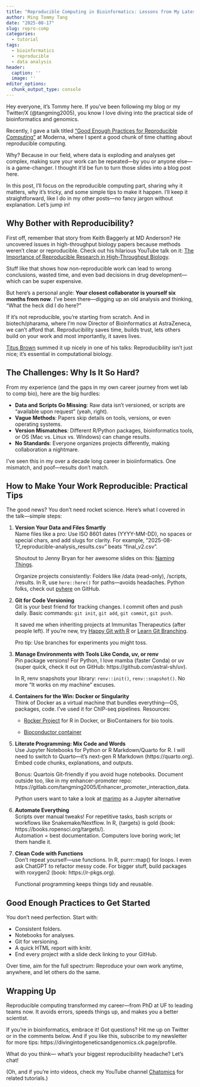 ```yaml
---
title: "Reproducible Computing in Bioinformatics: Lessons from My Latest Talk"
author: Ming Tommy Tang
date: "2025-08-17"
slug: repro-comp
categories:
  - tutorial
tags:
  - bioinformatics
  - reproducible
  - data analysis
header:
  caption: ''
  image: ''
editor_options: 
  chunk_output_type: console
---
```



Hey everyone, it's Tommy here. If you've been following my blog or my Twitter/X (@tangming2005), you know I love diving into the practical side of bioinformatics and genomics. 

Recently, I gave a talk titled ["Good Enough Practices for Reproducible Computing"](https://divingintogeneticsandgenomics.com/talk/2025-moderna-reproducible/) at Moderna, where I spent a good chunk of time chatting about reproducible computing. 

Why? Because in our field, where data is exploding and analyses get complex, making sure your work can be repeated—by you or anyone else—is a game-changer. I thought it'd be fun to turn those slides into a blog post here.

In this post, I'll focus on the reproducible computing part, sharing why it matters, why it's tricky, and some simple tips to make it happen. I'll keep it straightforward, like I do in my other posts—no fancy jargon without explanation. Let's jump in!

## Why Bother with Reproducibility?

First off, remember that story from Keith Baggerly at MD Anderson? He uncovered issues in high-throughput biology papers because methods weren't clear or reproducible. Check out his hilarious YouTube talk on it: [The Importance of Reproducible Research in High-Throughput Biology](https://www.youtube.com/watch?v=7gYIs7uYbMo). 

Stuff like that shows how non-reproducible work can lead to wrong conclusions, wasted time, and even bad decisions in drug development—which can be super expensive.

But here's a personal angle: **Your closest collaborator is yourself six months from now**. I've been there—digging up an old analysis and thinking, "What the heck did I do here?" 

If it's not reproducible, you're starting from scratch. And in biotech/pharama, where I'm now Director of Bioinformatics at AstraZeneca, we can't afford that. Reproducibility saves time, builds trust, lets others build on your work and most importantly, it saves lives.

[Titus Brown](https://ccah.vetmed.ucdavis.edu/areas-study/genetics/titus-brown-lab) summed it up nicely in one of his talks: Reproducibility isn't just nice; it's essential in computational biology.

## The Challenges: Why Is It So Hard?

From my experience (and the gaps in my own career journey from wet lab to comp bio), here are the big hurdles:

- **Data and Scripts Go Missing**: Raw data isn't versioned, or scripts are "available upon request" (yeah, right).
- **Vague Methods**: Papers skip details on tools, versions, or even operating systems.
- **Version Mismatches**: Different R/Python packages, bioinformatics tools, or OS (Mac vs. Linux vs. Windows) can change results.
- **No Standards**: Everyone organizes projects differently, making collaboration a nightmare.

I've seen this in my over a decade long career in bioiinformatics. One mismatch, and poof—results don't match.

## How to Make Your Work Reproducible: Practical Tips

The good news? You don't need rocket science. Here's what I covered in the talk—simple steps:

1. **Version Your Data and Files Smartly**  
   Name files like a pro: Use ISO 8601 dates (YYYY-MM-DD), no spaces or special chars, and add slugs for clarity. For example, "2025-08-17_reproducible-analysis_results.csv" beats "final_v2.csv".  
   
   Shoutout to Jenny Bryan for her awesome slides on this: [Naming Things](http://www2.stat.duke.edu/~rcs46/lectures_2015/01-markdown-git/slides/naming-slides/naming-slides.pdf).  
   
   Organize projects consistently: Folders like /data (read-only), /scripts, /results. In R, use `here::here()` for paths—avoids headaches. Python folks, check out [pyhere](https://pypi.org/project/pyhere/) on GitHub.

2. **Git for Code Versioning**  
   Git is your best friend for tracking changes. I commit often and push daily. Basic commands: `git init`, `git add`, `git commit`, `git push`.  
   
   It saved me when inheriting projects at Immunitas Therapeutics (after people left). If you're new, try [Happy Git with R](https://happygitwithr.com) or [Learn Git Branching](https://learngitbranching.js.org). 
   
   Pro tip: Use branches for experiments you might toss.

3. **Manage Environments with Tools Like Conda, uv, or renv**  
   Pin package versions! For Python, I love mamba (faster Conda) or uv (super quick, check it out on GitHub: https://github.com/astral-sh/uv).  
   
   In R, renv snapshots your library: `renv::init()`, `renv::snapshot()`. No more "It works on my machine" excuses.

4. **Containers for the Win: Docker or Singularity**  
   Think of Docker as a virtual machine that bundles everything—OS, packages, code. I've used it for ChIP-seq pipelines.
   Resources: 
   
   - [Rocker Project](https://rocker-project.org) for R in Docker, or BioContainers for bio tools.
   
   - [Bioconductor container](https://www.bioconductor.org/help/docker/)

5. **Literate Programming: Mix Code and Words**  
   Use Jupyter Notebooks for Python or R Markdown/Quarto for R. I will need to switch to Quarto—it's next-gen R Markdown (https://quarto.org). Embed code chunks, explanations, and outputs.  
   
   Bonus: Quartois Git-friendly if you avoid huge notebooks. Document outside too, like in my enhancer-promoter repo: https://gitlab.com/tangming2005/Enhancer_promoter_interaction_data.
   
   Python users want to take a look at [marimo](https://marimo.io/) as a Jupyter alternative

6. **Automate Everything**  
   Scripts over manual tweaks! For repetitive tasks, bash scripts or workflows like Snakemake/Nextflow. In R, {targets} is gold (book: https://books.ropensci.org/targets/).  
   Automation = best documentation. Computers love boring work; let them handle it.

7. **Clean Code with Functions**  
   Don't repeat yourself—use functions. In R, purrr::map() for loops. I even ask ChatGPT to refactor messy code. For bigger stuff, build packages with roxygen2 (book: https://r-pkgs.org).  
   
   Functional programming keeps things tidy and reusable.

## Good Enough Practices to Get Started

You don't need perfection. Start with: 

- Consistent folders.  
- Notebooks for analyses.  
- Git for versioning.  
- A quick HTML report with knitr.  
- End every project with a slide deck linking to your GitHub.  

Over time, aim for the full spectrum: Reproduce your own work anytime, anywhere, and let others do the same.

## Wrapping Up

Reproducible computing transformed my career—from PhD at UF to leading teams now. It avoids errors, speeds things up, and makes you a better scientist. 

If you're in bioinformatics, embrace it! Got questions? Hit me up on Twitter or in the comments below. And if you like this, subscribe to my newsletter for more tips: https://divingintogeneticsandgenomics.ck.page/profile.

What do you think— what's your biggest reproducibility headache? Let's chat!

(Oh, and if you're into videos, check my YouTube channel [Chatomics](https://www.youtube.com/@chatomics) for related tutorials.)